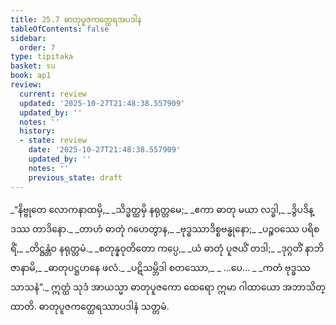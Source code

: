 ```yaml
---
title: 25.7 ဓာတုပူဇကတ္ထေရအပဒါန
tableOfContents: false
sidebar:
  order: 7
type: tipitaka
basket: su
book: ap1
review:
  current: review
  updated: '2025-10-27T21:48:38.557909'
  updated_by: ''
  notes: ''
  history:
  - state: review
    date: '2025-10-27T21:48:38.557909'
    updated_by: ''
    notes: ''
    previous_state: draft
---
```



<ReviewStatus review={frontmatter.review} showDetails={true} />

<HypothesisAnnotation frontmatter={frontmatter} />

<DynamicBreadcrumb />

<Division number="23" book="ap1" e="ch" v="20" p="252">

<Paragraph number="3068" type="verses" book="ap1">
_“နိဗ္ဗုတေ လောကနာထမှိ,_  
_သိဒ္ဓတ္ထမှိ နရုတ္တမေ;_  
_ဧကာ ဓာတု မယာ လဒ္ဓါ,_  
_ဒွိပဒိန္ဒဿ တာဒိနော._  

</Paragraph>

</Division>
<Division number="24" book="ap1" e="ch" v="20" p="252">

<Paragraph number="3069" type="verses" book="ap1">
_တာဟံ ဓာတုံ ဂဟေတွာန,_  
_ဗုဒ္ဓဿာဒိစ္စဗန္ဓုနော;_  
_ပဉ္စဝဿေ ပရိစရိံ,_  
_တိဋ္ဌန္တံဝ နရုတ္တမံ._  

</Paragraph>

</Division>
<Division number="25" book="ap1" e="ch" v="20" p="253">

<Paragraph number="3070" type="verses" book="ap1">
_စတုန္နဝုတိတော ကပ္ပေ,_  
_ယံ ဓာတုံ ပူဇယိံ တဒါ;_  
_ဒုဂ္ဂတိံ နာဘိဇာနာမိ,_  
_ဓာတုပဋ္ဌဟနေ ဖလံ._  

</Paragraph>

</Division>
<Division number="26" book="ap1" e="ch" v="20" p="253">

<Paragraph number="3071" type="verses" book="ap1">
_ပဋိသမ္ဘိဒါ စတဿော,_  
_ …ပေ… _  
_ကတံ ဗုဒ္ဓဿ သာသနံ”._  

</Paragraph>

<Paragraph number="3072" book="ap1">
ဣတ္ထံ သုဒံ အာယသ္မာ ဓာတုပူဇကော ထေရော ဣမာ ဂါထာယော အဘာသိတ္ထာတိ.

</Paragraph>
</Division>

<Paragraph number="3073" type="center" book="ap1">
ဓာတုပူဇကတ္ထေရဿာပဒါနံ သတ္တမံ.
</Paragraph>